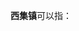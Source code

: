 '''西集镇'''可以指：
{{PRC admin/disambig|11/01/12/110/000|23/01/26/102/000|37/04/06/102/000}}
{{disambig|cat=三字中国镇名消歧义}}